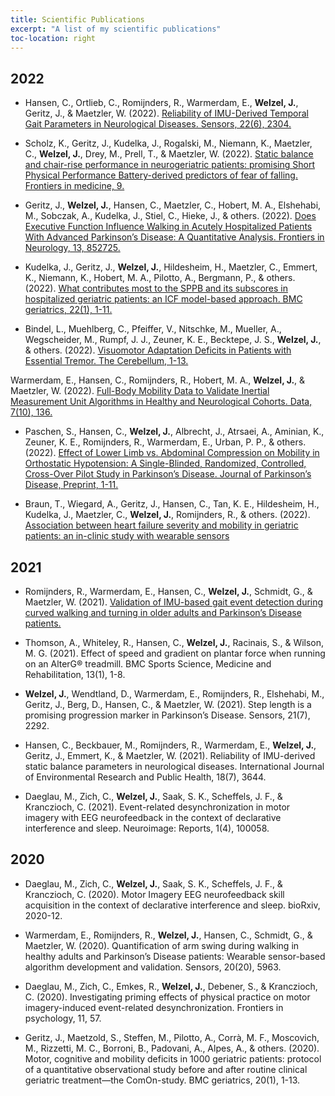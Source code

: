 ```yaml
---
title: Scientific Publications
excerpt: "A list of my scientific publications"
toc-location: right
---
```


## 2022


-   Hansen, C., Ortlieb, C., Romijnders, R., Warmerdam, E., **Welzel, J.**, Geritz, J., & Maetzler, W. (2022). [Reliability of IMU-Derived Temporal Gait Parameters in Neurological Diseases. Sensors, 22(6), 2304.](https://www.mdpi.com/1424-8220/22/6/2304)

-   Scholz, K., Geritz, J., Kudelka, J., Rogalski, M., Niemann, K., Maetzler, C., **Welzel, J.**, Drey, M., Prell, T., & Maetzler, W. (2022). [Static balance and chair-rise performance in neurogeriatric patients: promising Short Physical Performance Battery-derived predictors of fear of falling. Frontiers in medicine, 9.](https://www.ncbi.nlm.nih.gov/pmc/articles/PMC9253572/)

-   Geritz, J., **Welzel, J.**, Hansen, C., Maetzler, C., Hobert, M. A., Elshehabi, M., Sobczak, A., Kudelka, J., Stiel, C., Hieke, J., & others. (2022). [Does Executive Function Influence Walking in Acutely Hospitalized Patients With Advanced Parkinson's Disease: A Quantitative Analysis. Frontiers in Neurology, 13, 852725.](https://www.frontiersin.org/articles/10.3389/fneur.2022.852725/pdf)

-   Kudelka, J., Geritz, J., **Welzel, J.**, Hildesheim, H., Maetzler, C., Emmert, K., Niemann, K., Hobert, M. A., Pilotto, A., Bergmann, P., & others. (2022). [What contributes most to the SPPB and its subscores in hospitalized geriatric patients: an ICF model-based approach. BMC geriatrics, 22(1), 1-11.](https://bmcgeriatr.biomedcentral.com/articles/10.1186/s12877-022-03358-z)

-   Bindel, L., Muehlberg, C., Pfeiffer, V., Nitschke, M., Mueller, A., Wegscheider, M., Rumpf, J. J., Zeuner, K. E., Becktepe, J. S., **Welzel, J.**, & others. (2022). [Visuomotor Adaptation Deficits in Patients with Essential Tremor. The Cerebellum, 1-13.](https://link.springer.com/article/10.1007/s12311-022-01474-5)

Warmerdam, E., Hansen, C., Romijnders, R., Hobert, M. A., **Welzel, J.**, & Maetzler, W. (2022). [Full-Body Mobility Data to Validate Inertial Measurement Unit Algorithms in Healthy and Neurological Cohorts. Data, 7(10), 136.](https://www.mdpi.com/2306-5729/7/10/136)

-   Paschen, S., Hansen, C., **Welzel, J.**, Albrecht, J., Atrsaei, A., Aminian, K., Zeuner, K. E., Romijnders, R., Warmerdam, E., Urban, P. P., & others. (2022). [Effect of Lower Limb vs. Abdominal Compression on Mobility in Orthostatic Hypotension: A Single-Blinded, Randomized, Controlled, Cross-Over Pilot Study in Parkinson’s Disease. Journal of Parkinson's Disease, Preprint, 1-11.](https://content.iospress.com/articles/journal-of-parkinsons-disease/jpd223406)

-   Braun, T., Wiegard, A., Geritz, J., Hansen, C., Tan, K. E., Hildesheim, H., Kudelka, J., Maetzler, C., **Welzel, J.**, Romijnders, R., & others. (2022). [Association between heart failure severity and mobility in geriatric patients: an in-clinic study with wearable sensors](https://www.sciopen.com/article/10.11909/j.issn.1671-5411.2022.09.010)


## 2021

-   Romijnders, R., Warmerdam, E., Hansen, C., **Welzel, J.**, Schmidt, G., & Maetzler, W. (2021). [Validation of IMU-based gait event detection during curved walking and turning in older adults and Parkinson’s Disease patients.](https://link.springer.com/article/10.1186/s12984-021-00828-0) 

-   Thomson, A., Whiteley, R., Hansen, C., **Welzel, J.**, Racinais, S., & Wilson, M. G. (2021). Effect of speed and gradient on plantar force when running on an AlterG® treadmill. BMC Sports Science, Medicine and Rehabilitation, 13(1), 1-8.

-   **Welzel, J.**, Wendtland, D., Warmerdam, E., Romijnders, R., Elshehabi, M., Geritz, J., Berg, D., Hansen, C., & Maetzler, W. (2021). Step length is a promising progression marker in Parkinson’s Disease. Sensors, 21(7), 2292.

-   Hansen, C., Beckbauer, M., Romijnders, R., Warmerdam, E., **Welzel, J.**, Geritz, J., Emmert, K., & Maetzler, W. (2021). Reliability of IMU-derived static balance parameters in neurological diseases. International Journal of Environmental Research and Public Health, 18(7), 3644.

-   Daeglau, M., Zich, C., **Welzel, J.**, Saak, S. K., Scheffels, J. F., & Kranczioch, C. (2021). Event-related desynchronization in motor imagery with EEG neurofeedback in the context of declarative interference and sleep. Neuroimage: Reports, 1(4), 100058.


## 2020

-   Daeglau, M., Zich, C., **Welzel, J.**, Saak, S. K., Scheffels, J. F., & Kranczioch, C. (2020). Motor Imagery EEG neurofeedback skill acquisition in the context of declarative interference and sleep. bioRxiv, 2020-12.

-   Warmerdam, E., Romijnders, R., **Welzel, J.**, Hansen, C., Schmidt, G., & Maetzler, W. (2020). Quantification of arm swing during walking in healthy adults and Parkinson’s Disease patients: Wearable sensor-based algorithm development and validation. Sensors, 20(20), 5963.
-   Daeglau, M., Zich, C., Emkes, R., **Welzel, J.**, Debener, S., & Kranczioch, C. (2020). Investigating priming effects of physical practice on motor imagery-induced event-related desynchronization. Frontiers in psychology, 11, 57.

-   Geritz, J., Maetzold, S., Steffen, M., Pilotto, A., Corrà, M. F., Moscovich, M., Rizzetti, M. C., Borroni, B., Padovani, A., Alpes, A., & others. (2020). Motor, cognitive and mobility deficits in 1000 geriatric patients: protocol of a quantitative observational study before and after routine clinical geriatric treatment—the ComOn-study. BMC geriatrics, 20(1), 1-13.